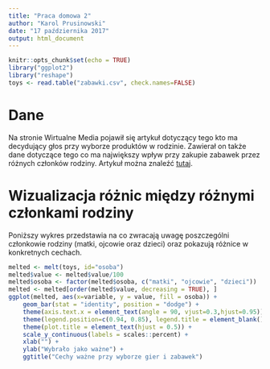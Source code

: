 ```yaml
---
title: "Praca domowa 2"
author: "Karol Prusinowski"
date: "17 października 2017"
output: html_document
---
```


```r
knitr::opts_chunk$set(echo = TRUE)
library("ggplot2")
library("reshape")
toys <- read.table("zabawki.csv", check.names=FALSE)
```

# Dane

Na stronie Wirtualne Media pojawił się artykuł dotyczący tego kto ma decydujący głos przy wyborze produktów w rodzinie. Zawierał on także dane dotyczące tego co ma największy wpływ przy zakupie zabawek przez różnych członków rodziny. Artykuł można znaleźć [tutaj](http://www.wirtualnemedia.pl/artykul/zakupy-decyzje-zakupowe-najczesciej-podejmuja-matki-wazne-opinie-dzieci).

# Wizualizacja różnic między różnymi członkami rodziny

Poniższy wykres przedstawia na co zwracają uwagę poszczególni członkowie rodziny (matki, ojcowie oraz dzieci) oraz pokazują różnice w konkretnych cechach.

```r
melted <- melt(toys, id="osoba")
melted$value <- melted$value/100
melted$osoba <- factor(melted$osoba, c("matki", "ojcowie", "dzieci"))
melted <- melted[order(melted$value, decreasing = TRUE), ]
ggplot(melted, aes(x=variable, y = value, fill = osoba)) +
    geom_bar(stat = "identity", position = "dodge") +
    theme(axis.text.x = element_text(angle = 90, vjust=0.3,hjust=0.95)) +
    theme(legend.position=c(0.94, 0.85), legend.title = element_blank()) +
    theme(plot.title = element_text(hjust = 0.5)) +
    scale_y_continuous(labels = scales::percent) +
    xlab("") +
    ylab("Wybrało jako ważne") +
    ggtitle("Cechy ważne przy wyborze gier i zabawek")

```

